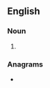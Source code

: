 ==English==

===Noun===
{{head|en|noun plural form}}

# {{plural of|cistrome|lang=en}}

===Anagrams===
* {{anagrams|en|a=ceimorsst|ice storms|icestorms}}